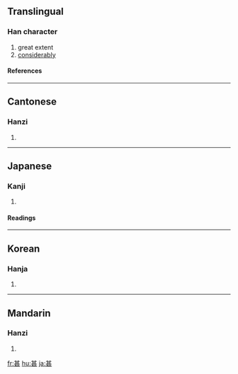 {{see|什}}

==Translingual==
===Han character===
{{Han char|rn=99|rad=甘|as=04|sn=9|four=4471<sub>1</sub>|canj=廿一一女 (TMMV)}}
# great extent
# [[considerably]]
====References====
{{Han ref|kx=0754.060|dkj=21648|dj=1161.030|hdz=10025.050|uh=751A|ud=29978|bh=ACC6|bd=44230}}

----
==Cantonese==
===Hanzi===
{{yue-hanzi|jyut=|y=sam6}}
# {{defn|Cantonese}}

----
==Japanese==
===Kanji===
{{ja-kanji|grade=c|rs=甘04}}
# {{defn|Japanese}} 
====Readings====
{{ja-readings|on=[[しん]] (shin), [[じん]] (jin)|kun=[[はなはだ]] (hanahada), [[なに]] (nani)|nanori=}}

----
==Korean==
===Hanja===
{{ko-hanja|hangeul=심|eumhun=|rv=sim|mr=sim|y=sim}}
# {{defn|Korean}}

----
==Mandarin==
===Hanzi===
{{cmn-hanzi|pin=[[shén]] ([[shen2]])|wg=shen<sup>2</sup>}}
# {{defn|Mandarin}}

[[fr:甚]]
[[hu:甚]]
[[ja:甚]]